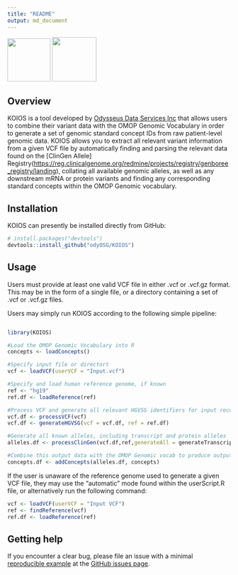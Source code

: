 ```yaml
---
title: "README"
output: md_document
---
```


<!-- README.md is generated from README.Rmd. Please edit that file -->

<p float="left">
<img src="./img/koios.png" style="vertical-align: center;" width="97"/> <img src="./img/ods_logo.jpg" style="vertical-align: center;" width="100"/>
</p>

## Overview

KOIOS is a tool developed by [Odysseus Data Services Inc](https://odysseusinc.com/) that allows users to combine their variant data with the OMOP Genomic Vocabulary in order to generate a set of genomic standard concept IDs from raw patient-level genomic data. KOIOS allows you to extract all relevant variant information from a given VCF file by automatically finding and parsing the relevant data found on the [ClinGen Allele] Registry(<https://reg.clinicalgenome.org/redmine/projects/registry/genboree_registry/landing>), collating all available genomic alleles, as well as any downstream mRNA or protein variants and finding any corresponding standard concepts within the OMOP Genomic vocabulary.

## Installation

KOIOS can presently be installed directly from GitHub:

``` r
# install.packages("devtools")
devtools::install_github("odyOSG/KOIOS")
```

## Usage

Users must provide at least one valid VCF file in either .vcf or .vcf.gz format. This may be in the form of a single file, or a directory containing a set of .vcf or .vcf.gz files.

Users may simply run KOIOS according to the following simple pipeline:

``` r

library(KOIOS)

#Load the OMOP Genomic Vocabulary into R
concepts <- loadConcepts()

#Specify input file or directort
vcf <- loadVCF(userVCF = "Input.vcf")

#Specify and load human reference genome, if known
ref <- "hg19"
ref.df <- loadReference(ref)

#Process VCF and generate all relevant HGVSG identifiers for input records
vcf.df <- processVCF(vcf)
vcf.df <- generateHGVSG(vcf = vcf.df, ref = ref.df)

#Generate all known alleles, including transcript and protein alleles
alleles.df <- processClinGen(vcf.df,ref,generateAll = generateTranscripts)

#Combine this output data with the OMOP Genomic vocab to produce output
concepts.df <- addConcepts(alleles.df, concepts)
```

If the user is unaware of the reference genome used to generate a given VCF file, they may use the "automatic" mode found within the userScript.R file, or alternatively run the following command:

``` r
vcf <- loadVCF(userVCF = "Input VCF")
ref <- findReference(vcf)
ref.df <- loadReference(ref)
```

## Getting help

If you encounter a clear bug, please file an issue with a minimal [reproducible example](https://reprex.tidyverse.org/) at the [GitHub issues page](https://github.com/OdyOSG/KOIOS/issues).
